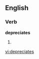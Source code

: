 
==English==

===Verb===
'''depreciates'''

# {{third-person singular of|[[depreciate]]}}

[[vi:depreciates]]
